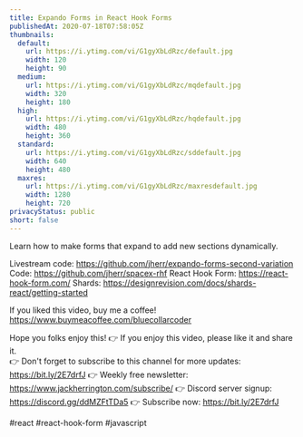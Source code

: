 ```yaml
---
title: Expando Forms in React Hook Forms
publishedAt: 2020-07-18T07:58:05Z
thumbnails:
  default:
    url: https://i.ytimg.com/vi/G1gyXbLdRzc/default.jpg
    width: 120
    height: 90
  medium:
    url: https://i.ytimg.com/vi/G1gyXbLdRzc/mqdefault.jpg
    width: 320
    height: 180
  high:
    url: https://i.ytimg.com/vi/G1gyXbLdRzc/hqdefault.jpg
    width: 480
    height: 360
  standard:
    url: https://i.ytimg.com/vi/G1gyXbLdRzc/sddefault.jpg
    width: 640
    height: 480
  maxres:
    url: https://i.ytimg.com/vi/G1gyXbLdRzc/maxresdefault.jpg
    width: 1280
    height: 720
privacyStatus: public
short: false
---
```

  
  Learn how to make forms that expand to add new sections dynamically.

Livestream code: https://github.com/jherr/expando-forms-second-variation
Code: https://github.com/jherr/spacex-rhf
React Hook Form: https://react-hook-form.com/
Shards: https://designrevision.com/docs/shards-react/getting-started

If you liked this video, buy me a coffee! https://www.buymeacoffee.com/bluecollarcoder

Hope you folks enjoy this!
👉 If you enjoy this video, please like it and share it.    
👉 Don't forget to subscribe to this channel for more updates: https://bit.ly/2E7drfJ
👉 Weekly free newsletter: https://www.jackherrington.com/subscribe/
👉 Discord server signup: https://discord.gg/ddMZFtTDa5
👉 Subscribe now: https://bit.ly/2E7drfJ

#react #react-hook-form #javascript
  